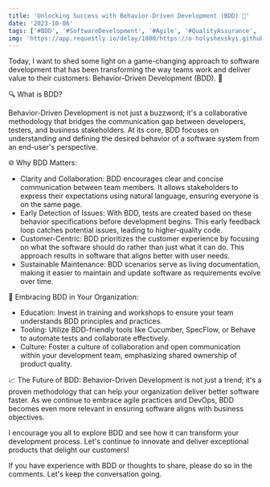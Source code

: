 ```yaml
---
title: 'Unlocking Success with Behavior-Driven Development (BDD) 🚀'
date: '2023-10-06'
tags: ['#BDD', '#SoftwareDevelopment', '#Agile', '#QualityAssurance', '#Collaboration', '#Innovation']
img: 'https://app.requestly.io/delay/1000/https://o-holyshevskyi.github.io/blog-pic/images/posts/bdd-cucumber-large.jpg'
---
```


Today, I want to shed some light on a game-changing approach to software development that has been transforming the way teams work and deliver value to their customers: Behavior-Driven Development (BDD). 🌟

🔍 What is BDD?

Behavior-Driven Development is not just a buzzword; it's a collaborative methodology that bridges the communication gap between developers, testers, and business stakeholders. At its core, BDD focuses on understanding and defining the desired behavior of a software system from an end-user's perspective.

🌐 Why BDD Matters:

- Clarity and Collaboration: BDD encourages clear and concise communication between team members. It allows stakeholders to express their expectations using natural language, ensuring everyone is on the same page.
- Early Detection of Issues: With BDD, tests are created based on these behavior specifications before development begins. This early feedback loop catches potential issues, leading to higher-quality code.
- Customer-Centric: BDD prioritizes the customer experience by focusing on what the software should do rather than just what it can do. This approach results in software that aligns better with user needs.
- Sustainable Maintenance: BDD scenarios serve as living documentation, making it easier to maintain and update software as requirements evolve over time.

💼 Embracing BDD in Your Organization:

- Education: Invest in training and workshops to ensure your team understands BDD principles and practices.
- Tooling: Utilize BDD-friendly tools like Cucumber, SpecFlow, or Behave to automate tests and collaborate effectively.
- Culture: Foster a culture of collaboration and open communication within your development team, emphasizing shared ownership of product quality.

📈 The Future of BDD:
Behavior-Driven Development is not just a trend; it's a proven methodology that can help your organization deliver better software faster. As we continue to embrace agile practices and DevOps, BDD becomes even more relevant in ensuring software aligns with business objectives.

I encourage you all to explore BDD and see how it can transform your development process. Let's continue to innovate and deliver exceptional products that delight our customers!

If you have experience with BDD or thoughts to share, please do so in the comments. Let's keep the conversation going.
